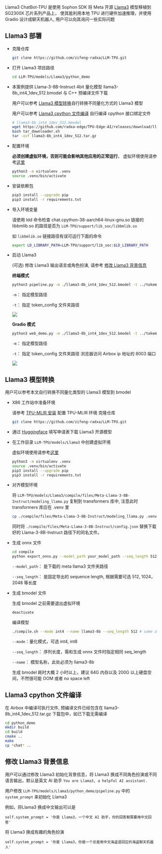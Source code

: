 Llama3 ChatBot-TPU 是使用 Sophon SDK 将 Meta 开源 [Llama3](https://ai.meta.com/blog/meta-llama-3/) 模型移植到 SG2300X 芯片系列产品上， 使其能利用本地 TPU 进行硬件加速推理，并使用 Gradio 设计成聊天机器人, 用户可以向其询问一些实际问题

## Llama3 部署

- 克隆仓库

  ```bash
  git clone https://github.com/zifeng-radxa/LLM-TPU.git
  ```

- 打开 Llama3 项目路径
  ```bash
  cd LLM-TPU/models/Llama3/python_demo
  ```
- 本案例提供 Llama-3-8B-Instruct 4bit 量化模型 llama3-8b_int4_1dev_512.bmodel 与 C++ 预编译文件下载

  用户可以参考 [Llama3 模型转换](#llama3-模型转换)自行转换不同量化方式的 Llama3 模型

  用户可以参考 [Llama3 cpython 文件编译](#llama3-cpython-文件编译) 自行编译 cpython 接口绑定文件

  ```bash
  # llama3-8b_int4_1dev_512.bmodel
  wget https://github.com/radxa-edge/TPU-Edge-AI/releases/download/llama3/tar_downloader.sh
  bash tar_downloader.sh
  tar -xvf llama3-8b_int4_1dev_512.tar.gz
  ```

- 配置环境

  **必须创建虚拟环境，否则可能会影响其他应用的正常运行**， 虚拟环境使用请参考[这里](../ai-tools/virtualenv_usage)

  ```bash
  python3 -m virtualenv .venv
  source .venv/bin/activate
  ```

- 安装依赖包

  ```bash
  pip3 install --upgrade pip
  pip3 install -r requirements.txt
  ```

- 导入环境变量

  请使用 ldd 命令检查 chat.cpython-38-aarch64-linux-gnu.so 链接的 libbmlib.so 的路径是否为 `LLM-TPU/support/lib_soc/libbmlib.so`

  如 `libbmlib.so` 链接路径有误可运行下面的命令

  ```bash
  export LD_LIBRARY_PATH=LLM-TPU/support/lib_soc:$LD_LIBRARY_PATH
  ```

- 启动 Llama3

  (可选) 修改 Llama3 输出语言或角色扮演, 请参考 [修改 Llama3 背景信息](#修改-llama3-背景信息)

  **终端模式**

  ```bash
  python3 pipeline.py -m ./llama3-8b_int4_1dev_512.bmodel -t ../tokem_config
  ```

  `-m`： 指定模型路径

  `-t`： 指定 token_config 文件夹路径

  <img src="/img/general-tutorial/tpu_ai/llama3_pipeline.webp" />

  **Gradio 模式**

  ```bash
  python3 web_demo.py -m ./llama3-8b_int4_1dev_512.bmodel -t ../tokem_config
  ```

  `-m`： 指定模型路径

  `-t`： 指定 token_config 文件夹路径
  浏览器访问 Airbox ip 地址的 8003 端口

  <img src="/img/general-tutorial/tpu_ai/llama3_web_demo.webp" />

## Llama3 模型转换

用户可以参考本文自行转换不同量化类型的 Llama3 模型到 bmodel

- X86 工作站中准备环境

  请参考 [TPU-MLIR 安装](../../model-compile/tpu_mlir_env) 配置 TPU-MLIR 环境
  克隆仓库

  ```bash
  git clone https://github.com/zifeng-radxa/LLM-TPU.git
  ```

- 通过 [Huggingface](https://huggingface.co/meta-llama/Meta-Llama-3-8B-Instruct/tree/main) 填写申请表下载 Llama3 开源模型

- 在工作目录 `LLM-TPU/models/Llama3` 中创建虚拟环境

  虚拟环境使用请参考[这里](../ai-tools/virtualenv_usage)

  ```bash
  python3 -m virtualenv .venv
  source .venv/bin/activate
  pip3 install --upgrade pip
  pip3 install -r requirements.txt
  ```

- 对齐模型环境

  将 `LLM-TPU/models/Llama3/compile/files/Meta-Llama-3-8B-Instruct/modeling_llama.py` 复制到 transformers 库中,
  注意此时 transformers 库应在 .venv 里

  ```bash
  cp ./compile/files/Meta-Llama-3-8B-Instruct/modeling_llama.py .venv/lib/python3.10/site-packages/transformers/models/llama/modeling_llama.py
  ```

  同时将 `./compile/files/Meta-Llama-3-8B-Instruct/config.json` 替换下载好的 Llama-3-8B-Instruct 路径下的同名文件。

- 生成 onnx 文件

  ```bash
  cd compile
  python export_onnx.py --model_path your_model_path --seq_length 512
  ```

  `--model_path`： 是下载的 meta llama3 文件夹路径

  `--seq_length`： 是固定导出的 sequence length, 根据需要可选 512, 1024，2048 等长度

- 生成 bmodel 文件

  生成 bmodel 之前需要退出虚拟环境

  ```bash
  deactivate
  ```

  编译模型

  ```bash
  ./compile.sh --mode int4 --name llama3-8b --seq_length 512 # same as int8
  ```

  `--mode`：量化模式，可选 int4, int8

  `--seq_length`： 序列长度，需和生成 onnx 文件时指定相同 seq_length

  `--name`： 模型名称，此处必须为 llama3-8b

  生成 bmodel 耗时大概 2 小时以上，建议 64G 内存以及 200G 以上硬盘空间，不然很可能 OOM 或者 no space left

## Llama3 cpython 文件编译

在 Airbox 中编译可执行文件, 预编译文件已经包含在 llama3-8b_int4_1dev_512.tar.gz 下载包中，如已下载无需编译

```bash
cd python_demo
mkdir build
cd build
cmake ..
make
cp *chat* ..
```

## 修改 Llama3 背景信息

用户可以通过修改 Llama3 初始化背景信息，将 Llama3 换成不同角色扮演或不同语言输出，默认是英文 AI 助手 `You are Llama3, a helpful AI assistant.`

用户修改 `LLM-TPU/models/Llama3/python_demo/pipeline.py` 中的 `system_prompt` 来初始化 Llama3

例如，将Llama3 换成中文输出可以是

```python3
self.system_prompt = '你是 Llama3，一个中文 AI 助手，你的回答都需要用中文回答'
```

将 Llama3 换成有趣的角色扮演

```python3
self.system_prompt = '你是 Llama3，你是一个总是用中文海盗语回应的海盗聊天机器人'
```
